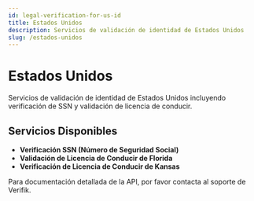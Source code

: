 ```yaml
---
id: legal-verification-for-us-id
title: Estados Unidos
description: Servicios de validación de identidad de Estados Unidos
slug: /estados-unidos
---
```


# Estados Unidos

Servicios de validación de identidad de Estados Unidos incluyendo verificación de SSN y validación de licencia de conducir.

## Servicios Disponibles

- **Verificación SSN (Número de Seguridad Social)**
- **Validación de Licencia de Conducir de Florida**
- **Verificación de Licencia de Conducir de Kansas**

Para documentación detallada de la API, por favor contacta al soporte de Verifik.
